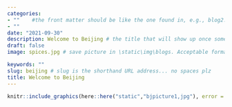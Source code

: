 ```yaml
---
categories:  
- ""    #the front matter should be like the one found in, e.g., blog2.md. It cannot be like the normal Rmd we used
- ""
date: "2021-09-30"
description: Welcome to Beijing # the title that will show up once someone gets to this page
draft: false
image: spices.jpg # save picture in \static\img\blogs. Acceptable formats= jpg, jpeg, or png . Your iPhone pics wont work

keywords: ""
slug: beijing # slug is the shorthand URL address... no spaces plz
title: Welcome to Beijing
---
```

  
```r
knitr::include_graphics(here::here("static","bjpicture1,jpg"), error = FALSE)
```